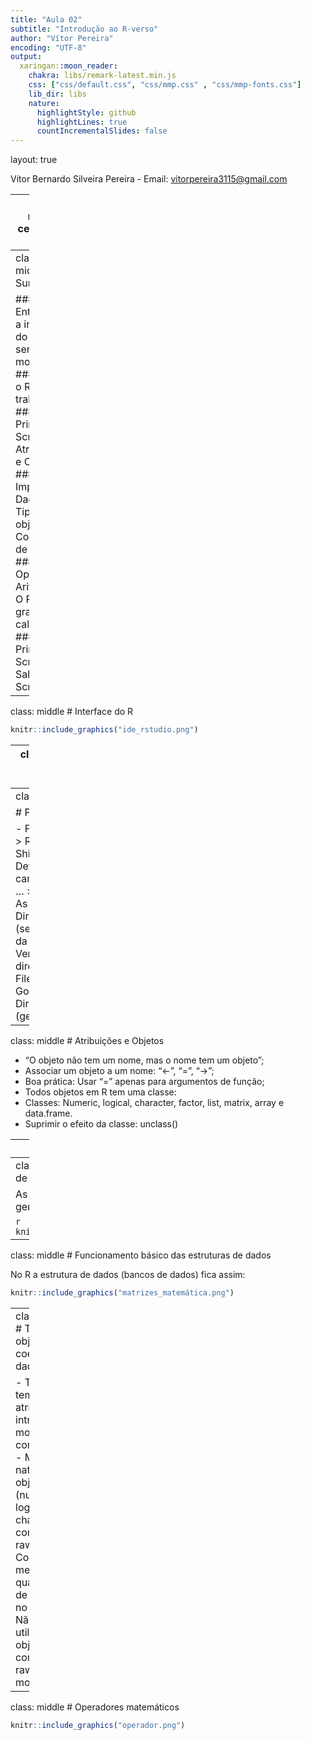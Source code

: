 ---
title: "Aula 02"
subtitle: "Introdução ao R-verso"
author: "Vítor Pereira"
encoding: "UTF-8"
output:
  xaringan::moon_reader:
    chakra: libs/remark-latest.min.js
    css: ["css/default.css", "css/mmp.css" , "css/mmp-fonts.css"]
    lib_dir: libs
    nature:
      highlightStyle: github
      highlightLines: true
      countIncrementalSlides: false
---
layout: true
  
<div class="my-footer"><span>

<a>Vítor Bernardo Silveira Pereira</a> - Email: <a href="mailto:vitorpereira3115@gmail.com">vitorpereira3115@gmail.com</a>
</span></div>

---
class: middle center bg-main1
```{r setup, include=FALSE}
options(htmltools.dir.version = FALSE)
knitr::opts_chunk$set(echo = FALSE, fig.align = "center", message=FALSE, warning=FALSE, cache = TRUE)

```


```{r}
library(knitr)
library(tidyverse)
library(widgetframe)
#library(interactingan)
#xaringan::inf_mr()
```
# Sumário
# `r emo::ji("zoom")`
---
class: middle
# Sumário 

### Entendendo a interface do R. Pode ser modificada?
### Como o R trabalha?
### Primeiro Script
### Atribuições e Objetos
### Importando Dados
### Tipos de objetos e Coerções de objetos
### Operadores Aritméticos: O R é uma grande calculadora!
### Primeiro Script e Salvando o Script

---
class: middle
# Interface do R 
```{r, out.width="80%"}
knitr::include_graphics("ide_rstudio.png")
```
---
class: middle
# Como o R Trabalha?

- Linguagem interpretada que utiliza principalmente C, mas também S, Fortran e C++;

- Armazenamento de arquivos de instalação descentralizado, o CRAN, vários computadores espalhados pelo mundo (inclusive no Brasil), com os arquivos, normalmente chamados de **Espelhos**;

- Três princípios:

  - Princípio do Objeto: Tudo que existe em R é um objeto;
  - Princípio da Função: Tudo que acontece no R é uma chamada de função;
---
class: middle

# Primeiro Script

- File > New File > R Script (Ctrl + Shift + N);
- Definindo caminho: Files > ... > Pasta > Set As Working Directory (setwd("Caminho da pasta"));
- Verificando o diretório atual: Files > More > Go To Working Directory (getwd());

---
class: middle
# Atribuições e Objetos

- "O objeto não tem um nome, mas o nome tem um objeto";
- Associar um objeto a um nome: "<-", "=", "->";
- Boa prática: Usar "=" apenas para argumentos de função;
- Todos objetos em R tem uma classe: 
- Classes: Numeric, logical, character, factor, list, matrix, array e data.frame.
- Suprimir o efeito da classe: unclass()

---
class: middle
# Importando Dados

- A entrada de dados no R pode ser realizada de diferentes formas. O formato mais adequado vai depender do tamanho do conjunto de dados, e se os dados já existem em outro formato para serem importados ou se serão digitados diretamente no R.

- Entrada de dados diretamente no R: `c()`, `rep()`, `seq()` ou :, `matrix()`, `list()` e `data.frame()`

- Entrada de via teclado: `scan()` e `readLines()`

- Entrada de arquivos via texto: `read.table()`, `read.csv()`, `read.csv2()` e `read.delim()`

- Comandos importantes: `head()`, `tail()`, `str()` e `summary()`

---
class: middle
# Funcionamento básico das estruturas de dados

As estruturas de dados no R e na programação em geral, são baseados nas matrizes matemáticas:

```{r, out.width="80%"}
knitr::include_graphics("matrizes_matemática.png")
```

---
class: middle
# Funcionamento básico das estruturas de dados

No R a estrutura de dados (bancos de dados) fica assim:

```{r, out.width="80%"}
knitr::include_graphics("matrizes_matemática.png")
```


---
class: middle
# Tipos de objetos e coerções de dados

- Todo objeto tem dois atributos intrínsecos: modo e comprimento;
- Modo é a natureza do objeto (numeric, logic, character, complex ou raw);
- Comprimento mede a quantidade de elementos no objeto;
- Não utilizaremos objetos complex ou raw, no momento.

---
class: middle
# Operadores matemáticos 
```{r, out.width="80%"}
knitr::include_graphics("operador.png")
```
